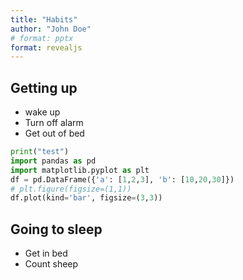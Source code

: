 ```yaml
---
title: "Habits"
author: "John Doe"
# format: pptx
format: revealjs
---
```


## Getting up
- wake up
-   Turn off alarm
-   Get out of bed
```python
print("test")
import pandas as pd
import matplotlib.pyplot as plt
df = pd.DataFrame({'a': [1,2,3], 'b': [10,20,30]})
# plt.figure(figsize=(1,1))
df.plot(kind='bar', figsize=(3,3))
```

## Going to sleep

-   Get in bed
-   Count sheep